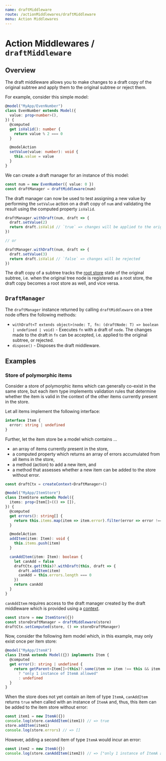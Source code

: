 ```yaml
---
name: draftMiddleware
route: /actionMiddlewares/draftMiddleware
menu: Action Middlewares
---
```



<FixStyle />

# Action Middlewares / `draftMiddleware`

## Overview

The draft middleware allows you to make changes to a draft copy of the original subtree and apply them to the original subtree or reject them.

For example, consider this simple model:

```ts
@model("MyApp/EvenNumber")
class EvenNumber extends Model({
  value: prop<number>(),
}) {
  @computed
  get isValid(): number {
    return value % 2 === 0
  }

  @modelAction
  setValue(value: number): void {
    this.value = value
  }
}
```

We can create a draft manager for an instance of this model:

```ts
const num = new EvenNumber({ value: 0 })
const draftManager = draftMiddleware(num)
```

The draft manager can now be used to test assigning a new value by performing the `setValue` action on a draft copy of `num` and validating the result using the computed property `isValid`.

```ts
draftManager.withDraft(num, draft => {
  draft.setValue(2)
  return draft.isValid // `true` => changes will be applied to the original tree
})

// or

draftManager.withDraft(num, draft => {
  draft.setValue(3)
  return draft.isValid // `false` => changes will be rejected
})
```

The draft copy of a subtree tracks the [root store](../rootStores) state of the original subtree, i.e. when the original tree node is registered as a root store, the draft copy becomes a root store as well, and vice versa.

## `DraftManager`

The `draftManager` instance returned by calling `draftMiddleware` on a tree node offers the following methods:

- `withDraft<T extends object>(node: T, fn: (draftNode: T) => boolean | undefined | void)` - Executes `fn` with a draft of `node`. The changes made to the draft in `fn` can be accepted, i.e. applied to the original subtree, or rejected.
- `dispose()` - Disposes the draft middleware.

## Examples

### Store of polymorphic items

Consider a store of polymorphic items which can generally co-exist in the same store, but each item type implements validation rules that determine whether the item is valid in the context of the other items currently present in the store.

Let all items implement the following interface:

```ts
interface Item {
  error: string | undefined
}
```

Further, let the item store be a model which contains ...

- an array of items currently present in the store,
- a computed property which returns an array of errors accumulated from all items in the store,
- a method (action) to add a new item, and
- a method that assesses whether a new item can be added to the store without error.

```ts
const draftCtx = createContext<DraftManager>()

@model("MyApp/ItemStore")
class ItemStore extends Model({
  items: prop<Item[]>(() => []),
}) {
  @computed
  get errors(): string[] {
    return this.items.map(item => item.error).filter(error => error !== undefined) as string[]
  }

  @modelAction
  addItem(item: Item): void {
    this.items.push(item)
  }

  canAddItem(item: Item): boolean {
    let canAdd = false
    draftCtx.get(this)?.withDraft(this, draft => {
      draft.addItem(item)
      canAdd = this.errors.length === 0
    })
    return canAdd
  }
}
```

`canAddItem` requires access to the draft manager created by the draft middleware which is provided using a [context](../contexts).

```ts
const store = new ItemStore({})
const storeDraftManager = draftMiddleware(store)
draftCtx.setComputed(store, () => storeDraftManager)
```

Now, consider the following item model which, in this example, may only exist once per item store:

```ts
@model("MyApp/ItemA")
class ItemA extends Model({}) implements Item {
  @computed
  get error(): string | undefined {
    return getParent<Item[]>(this)?.some(item => item !== this && item instanceof ItemA)
      ? "only 1 instance of ItemA allowed"
      : undefined
  }
}
```

When the store does not yet contain an item of type `ItemA`, `canAddItem` returns `true` when called with an instance of `ItemA` and, thus, this item can be added to the item store without error:

```ts
const item1 = new ItemA({})
console.log(store.canAddItem(item1)) // => true
store.addItem(item1)
console.log(store.errors) // => []
```

However, adding a second item of type `ItemA` would incur an error:

```ts
const item2 = new ItemA({})
console.log(store.canAddItem(item2)) // => ["only 1 instance of ItemA allowed"]
```